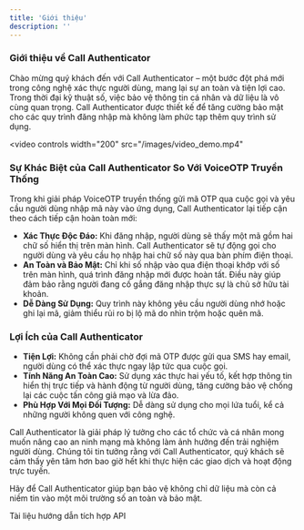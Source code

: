 ```yaml
---
title: 'Giới thiệu'
description: ''
---
```


### Giới thiệu về Call Authenticator

Chào mừng quý khách đến với Call Authenticator – một bước đột phá mới trong công nghệ xác thực người dùng, mang lại sự an toàn và tiện lợi cao. Trong thời đại kỹ thuật số, việc bảo vệ thông tin cá nhân và dữ liệu là vô cùng quan trọng. Call Authenticator được thiết kế để tăng cường bảo mật cho các quy trình đăng nhập mà không làm phức tạp thêm quy trình sử dụng.

<video
  controls
  width="200"
  src="/images/video_demo.mp4"
></video>

### Sự Khác Biệt của Call Authenticator So Với VoiceOTP Truyền Thống

Trong khi giải pháp VoiceOTP truyền thống gửi mã OTP qua cuộc gọi và yêu cầu người dùng nhập mã này vào ứng dụng, Call Authenticator lại tiếp cận theo cách tiếp cận hoàn toàn mới:
- **Xác Thực Độc Đáo:** Khi đăng nhập, người dùng sẽ thấy một mã gồm hai chữ số hiển thị trên màn hình. Call Authenticator sẽ tự động gọi cho người dùng và yêu cầu họ nhập hai chữ số này qua bàn phím điện thoại.
- **An Toàn và Bảo Mật:** Chỉ khi số nhập vào qua điện thoại khớp với số trên màn hình, quá trình đăng nhập mới được hoàn tất. Điều này giúp đảm bảo rằng người đang cố gắng đăng nhập thực sự là chủ sở hữu tài khoản.
- **Dễ Dàng Sử Dụng:** Quy trình này không yêu cầu người dùng nhớ hoặc ghi lại mã, giảm thiểu rủi ro bị lộ mã do nhìn trộm hoặc quên mã.

### Lợi Ích của Call Authenticator

- **Tiện Lợi:** Không cần phải chờ đợi mã OTP được gửi qua SMS hay email, người dùng có thể xác thực ngay lập tức qua cuộc gọi.
- **Tính Năng An Toàn Cao:** Sử dụng xác thực hai yếu tố, kết hợp thông tin hiển thị trực tiếp và hành động từ người dùng, tăng cường bảo vệ chống lại các cuộc tấn công giả mạo và lừa đảo.
- **Phù Hợp Với Mọi Đối Tượng:** Dễ dàng sử dụng cho mọi lứa tuổi, kể cả những người không quen với công nghệ.

Call Authenticator là giải pháp lý tưởng cho các tổ chức và cá nhân mong muốn nâng cao an ninh mạng mà không làm ảnh hưởng đến trải nghiệm người dùng. Chúng tôi tin tưởng rằng với Call Authenticator, quý khách sẽ cảm thấy yên tâm hơn bao giờ hết khi thực hiện các giao dịch và hoạt động trực tuyến.

Hãy để Call Authenticator giúp bạn bảo vệ không chỉ dữ liệu mà còn cả niềm tin vào một môi trường số an toàn và bảo mật.

<CardGroup cols={2}>
  <Card
    title="Tích hợp API"
    icon="code"
    href="/api-reference/introduction"
  >
    Tài liệu hướng dẫn tích hợp API
  </Card>
</CardGroup>
